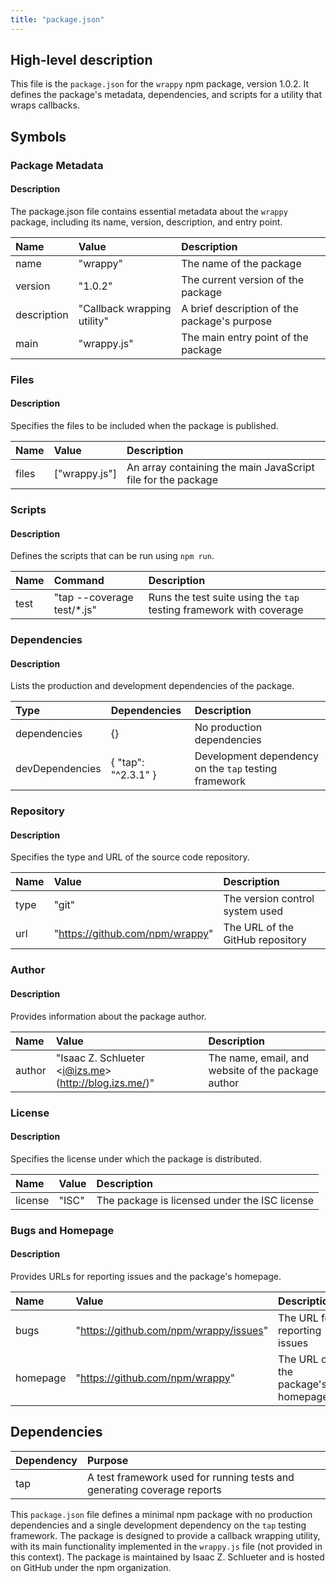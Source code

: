```yaml
---
title: "package.json"
---
```


## High-level description
This file is the `package.json` for the `wrappy` npm package, version 1.0.2. It defines the package's metadata, dependencies, and scripts for a utility that wraps callbacks.

## Symbols

### Package Metadata
#### Description
The package.json file contains essential metadata about the `wrappy` package, including its name, version, description, and entry point.

| Name | Value | Description |
|:-----|:------|:------------|
| name | "wrappy" | The name of the package |
| version | "1.0.2" | The current version of the package |
| description | "Callback wrapping utility" | A brief description of the package's purpose |
| main | "wrappy.js" | The main entry point of the package |

### Files
#### Description
Specifies the files to be included when the package is published.

| Name | Value | Description |
|:-----|:------|:------------|
| files | ["wrappy.js"] | An array containing the main JavaScript file for the package |

### Scripts
#### Description
Defines the scripts that can be run using `npm run`.

| Name | Command | Description |
|:-----|:--------|:------------|
| test | "tap --coverage test/*.js" | Runs the test suite using the `tap` testing framework with coverage |

### Dependencies
#### Description
Lists the production and development dependencies of the package.

| Type | Dependencies | Description |
|:-----|:-------------|:------------|
| dependencies | {} | No production dependencies |
| devDependencies | { "tap": "^2.3.1" } | Development dependency on the `tap` testing framework |

### Repository
#### Description
Specifies the type and URL of the source code repository.

| Name | Value | Description |
|:-----|:------|:------------|
| type | "git" | The version control system used |
| url | "https://github.com/npm/wrappy" | The URL of the GitHub repository |

### Author
#### Description
Provides information about the package author.

| Name | Value | Description |
|:-----|:------|:------------|
| author | "Isaac Z. Schlueter &lt;i@izs.me&gt; (http://blog.izs.me/)" | The name, email, and website of the package author |

### License
#### Description
Specifies the license under which the package is distributed.

| Name | Value | Description |
|:-----|:------|:------------|
| license | "ISC" | The package is licensed under the ISC license |

### Bugs and Homepage
#### Description
Provides URLs for reporting issues and the package's homepage.

| Name | Value | Description |
|:-----|:------|:------------|
| bugs | "https://github.com/npm/wrappy/issues" | The URL for reporting issues |
| homepage | "https://github.com/npm/wrappy" | The URL of the package's homepage |

## Dependencies
| Dependency | Purpose |
|:-----------|:--------|
| tap | A test framework used for running tests and generating coverage reports |

This `package.json` file defines a minimal npm package with no production dependencies and a single development dependency on the `tap` testing framework. The package is designed to provide a callback wrapping utility, with its main functionality implemented in the `wrappy.js` file (not provided in this context). The package is maintained by Isaac Z. Schlueter and is hosted on GitHub under the npm organization.